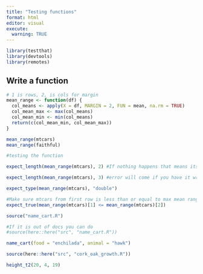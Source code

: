 ```yaml
---
title: "Testing functions"
format: html
editor: visual
execute:
  warning: TRUE
---
```


```r
library(testthat)
library(devtools)
library(remotes)
```

## Write a function

```r
# 1 is rows, 2, is cols for margin
mean_range <- function(df) {
  col_means <- apply(X = df, MARGIN = 2, FUN = mean, na.rm = TRUE) 
  col_mean_max <- max(col_means)
  col_mean_min <- min(col_means)
  return(c(col_mean_min, col_mean_max))
}
```

```r
mean_range(mtcars)
mean_range(faithful)
```

```r
#testing the function 

expect_length(mean_range(mtcars), 2) #If nothing happens that means its working 

expect_length(mean_range(mtcars), 3) #error will come if you have it wrong

expect_type(mean_range(mtcars), "double")
```

```r
#Make sure mtcars from first row is less than or equal to max mean range
expect_true(mean_range(mtcars)[1] <= mean_range(mtcars)[2])

```

```r
source("name_cart.R")

#If it is out of docs you can do 
#source(here::here("src", "name_cart.R"))
```

```r
name_cart(food = "enchilada", animal = "hawk")
```

```r
source(here::here("src", "cork_oak_growth.R"))
```

```r
height_t2(20, 4, 19)
```
